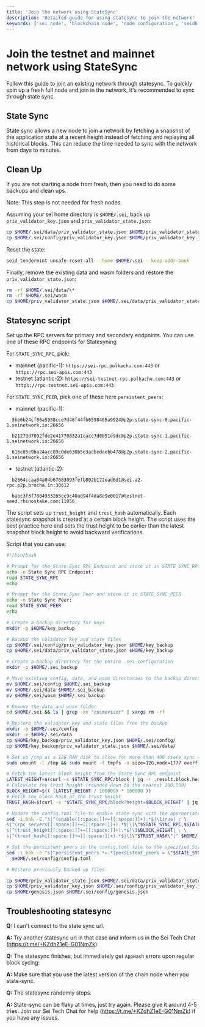 ```yaml
---
title: 'Join the network using StateSync'
description: 'Detailed guide for using statesync to join the network'
keywords: ['sei node', 'blockchain node', 'node configuration', 'seidb', 'node maintenance', 'system operations']
---
```



# Join the testnet and mainnet network using StateSync

Follow this guide to join an existing network through statesync. To quickly spin up a fresh full node and join in the network, it's recommended to sync through state sync.

## State Sync

State sync allows a new node to join a network by fetching a snapshot of the application state at a recent height instead of fetching and replaying all historical blocks. This can reduce the time needed to sync with the network from days to minutes.

## Clean Up

If you are not starting a node from fresh, then you need to do some backups and clean ups.

<Callout type="info">Note: This step is not needed for fresh nodes.</Callout>

Assuming your sei home directory is `$HOME/.sei`, back up `priv_validator_key.json` and `priv_validator_state.json`:

```bash
cp $HOME/.sei/data/priv_validator_state.json $HOME/priv_validator_state.json
cp $HOME/.sei/config/priv_validator_key.json $HOME/priv_validator_key.json
```

Reset the state:

```bash
seid tendermint unsafe-reset-all --home $HOME/.sei --keep-addr-book
```

Finally, remove the existing data and wasm folders and restore the `priv_validator_state.json`:

```bash
rm -rf $HOME/.sei/data/\*
rm -rf $HOME/.sei/wasm
cp $HOME/priv_validator_state.json $HOME/.sei/data/priv_validator_state.json
```

## Statesync script

Set up the RPC servers for primary and secondary endpoints. You can use one of these RPC endpoints for Statesyning

For `STATE_SYNC_RPC`, pick:

- mainnet (pacific-1): `https://sei-rpc.polkachu.com:443` or `https://rpc.sei-apis.com:443`
- testnet (atlantic-2): `https://sei-testnet-rpc.polkachu.com:443` or `https://rpc-testnet.sei-apis.com:443`

For `STATE_SYNC_PEER`, pick one of these here `persistent_peers`:

- mainnet (pacific-1):

```
  3be6b24cf86a5938cce7d48f44fb6598465a9924@p2p.state-sync-0.pacific-1.seinetwork.io:26656

  b21279d7092fde2e41770832a1cacc7d0051e9dc@p2p.state-sync-1.pacific-1.seinetwork.io:26656

  616c05e9ba24acc89c0de630b5e3adbedaebb478@p2p.state-sync-2.pacific-1.seinetwork.io:26656
```

- testnet (atlantic-2):

```
  b2664ccaa84a04b67683093fefb802b172ead6d1@sei-a2-rpc.p2p.brocha.in:30612

  babc3f3f7804933265ec9c40ad94f4da8e9e0017@testnet-seed.rhinostake.com:11956
```

The script sets up `trust_height` and `trust_hash` automatically. Each statesync snapshot is created at a certain block height. The script uses the best practice here and sets the trust height to be earlier than the latest snapshot block height to avoid backward verifications.

Script that you can use:

```bash filename="state_sync.sh"
#!/bin/bash

# Prompt for the State Sync RPC Endpoint and store it in STATE_SYNC_RPC
echo -n State Sync RPC Endpoint:
read STATE_SYNC_RPC
echo

# Prompt for the State Sync Peer and store it in STATE_SYNC_PEER
echo -n State Sync Peer:
read STATE_SYNC_PEER
echo

# Create a backup directory for keys
mkdir -p $HOME/key_backup

# Backup the validator key and state files
cp $HOME/.sei/config/priv_validator_key.json $HOME/key_backup
cp $HOME/.sei/data/priv_validator_state.json $HOME/key_backup

# Create a backup directory for the entire .sei configuration
mkdir -p $HOME/.sei_backup

# Move existing config, data, and wasm directories to the backup directory
mv $HOME/.sei/config $HOME/.sei_backup
mv $HOME/.sei/data $HOME/.sei_backup
mv $HOME/.sei/wasm $HOME/.sei_backup

# Remove the data and wasm folder
cd $HOME/.sei && ls | grep -xv "cosmovisor" | xargs rm -rf

# Restore the validator key and state files from the backup
mkdir -p $HOME/.sei/config
mkdir -p $HOME/.sei/data
cp $HOME/key_backup/priv_validator_key.json $HOME/.sei/config/
cp $HOME/key_backup/priv_validator_state.json $HOME/.sei/data/

# Set up /tmp as a 12G RAM disk to allow for more than 400 state sync chunks
sudo umount -l /tmp && sudo mount -t tmpfs -o size=12G,mode=1777 overflow /tmp

# Fetch the latest block height from the State Sync RPC endpoint
LATEST_HEIGHT=$(curl -s $STATE_SYNC_RPC/block | jq -r .result.block.header.height)
# Calculate the trust height (rounded down to the nearest 100,000)
BLOCK_HEIGHT=$(( (LATEST_HEIGHT / 100000) * 100000 ))
# Fetch the block hash at the trust height
TRUST_HASH=$(curl -s "$STATE_SYNC_RPC/block?height=$BLOCK_HEIGHT" | jq -r .result.block_id.hash)

# Update the config.toml file to enable state sync with the appropriate settings
sed -i.bak -E "s|^(enable[[:space:]]+=[[:space:]]+).*$|\1true| ; \
s|^(rpc_servers[[:space:]]+=[[:space:]]+).*$|\1\"$STATE_SYNC_RPC,$STATE_SYNC_RPC\"| ; \
s|^(trust_height[[:space:]]+=[[:space:]]+).*$|\1$BLOCK_HEIGHT| ; \
s|^(trust_hash[[:space:]]+=[[:space:]]+).*$|\1\"$TRUST_HASH\"|" $HOME/.sei/config/config.toml

# Set the persistent peers in the config.toml file to the specified State Sync Peer
sed -i.bak -e "s|^persistent_peers *=.*|persistent_peers = \"$STATE_SYNC_PEER\"|" \
  $HOME/.sei/config/config.toml

# Restore previously backed up files

cp $HOME/priv_validator_state.json $HOME/.sei/data/priv_validator_state.json
cp $HOME/priv_validator_key.json $HOME/.sei/config/priv_validator_key.json
cp $HOME/genesis.json $HOME/.sei/config/genesis.json
```

## Troubleshooting statesync

**Q:** I can't connect to the state sync url.

**A:** Try another statesync url in that case and inform us in the Sei Tech Chat (https://t.me/+KZdhZ1eE-G01NmZk).

**Q:** The statesync finishes, but immediately get `AppHash` errors upon regular block sycing:

**A:** Make sure that you use the latest version of the chain node when you state-sync.

**Q:** The statesync randomly stops.

**A:** State-sync can be flaky at times, just try again. Please give it around 4-5 tries. Join our Sei Tech Chat for help (https://t.me/+KZdhZ1eE-G01NmZk) if you have any issues.
